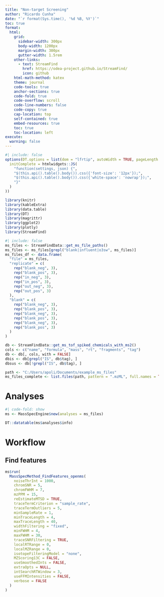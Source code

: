 ```yaml
---
title: "Non-target Screening"
author: "Ricardo Cunha"
date: "`r format(Sys.time(), '%d %B, %Y')`"
toc: true
format:
  html:
    grid:
      sidebar-width: 300px
      body-width: 1200px
      margin-width: 300px
      gutter-width: 1.5rem
    other-links:
      - text: StreamFind
        href: https://odea-project.github.io/StreamFind/
        icon: github
    html-math-method: katex
    theme: journal
    code-tools: true
    anchor-sections: true
    code-fold: true
    code-overflow: scroll
    code-line-numbers: false
    code-copy: true
    cap-location: top
    self-contained: true
    embed-resources: true
    toc: true
    toc-location: left
execute:
  warning: false
---
```


```r
#| include: false
options(DT.options = list(dom = "lfrtip", autoWidth = TRUE, pageLength = 10, lengthMenu = c(10, 20, 50, 75, 100),
  initComplete = htmlwidgets::JS(
    "function(settings, json) {",
    "$(this.api().table().body()).css({'font-size': '12px'});",
    "$(this.api().table().body()).css({'white-space': 'nowrap'});",
    "}"
  )
))

library(knitr)
library(kableExtra)
library(data.table)
library(DT)
library(magrittr)
library(ggplot2)
library(plotly)
library(StreamFind)
```

```r
#| include: false
ms_files <- StreamFindData::get_ms_file_paths()
ms_files <- ms_files[grepl("blank|influent|o3sw", ms_files)]
ms_files_df <- data.frame(
  "file" = ms_files,
  "replicate" = c(
    rep("blank_neg", 3),
    rep("blank_pos", 3),
    rep("in_neg", 3),
    rep("in_pos", 3),
    rep("out_neg", 3),
    rep("out_pos", 3)
  ),
  "blank" = c(
    rep("blank_neg", 3),
    rep("blank_pos", 3),
    rep("blank_neg", 3),
    rep("blank_pos", 3),
    rep("blank_neg", 3),
    rep("blank_pos", 3)
  )
)

db <- StreamFindData::get_ms_tof_spiked_chemicals_with_ms2()
cols <- c("name", "formula", "mass", "rt", "fragments", "tag")
db <- db[, cols, with = FALSE]
dbis <- db[grepl("IS", db$tag), ]
dbsus <- db[!grepl("IS", db$tag), ]

path <- "C:/Users/apoli/Documents/example_ms_files"
ms_files_complete <- list.files(path, pattern = ".mzML", full.names = TRUE)
```

# Analyses

```r
#| code-fold: show
ms <- MassSpecEngine$new(analyses = ms_files)
```

```r
DT::datatable(ms$analyses$info)
```

# Workflow

## Find features

```r
ms$run(
  MassSpecMethod_FindFeatures_openms(
    noiseThrInt = 1000,
    chromSNR = 5,
    chromFWHM = 7,
    mzPPM = 15,
    reEstimateMTSD = TRUE,
    traceTermCriterion = "sample_rate",
    traceTermOutliers = 5,
    minSampleRate = 1,
    minTraceLength = 4,
    maxTraceLength = 40,
    widthFiltering = "fixed",
    minFWHM = 4,
    maxFWHM = 30,
    traceSNRFiltering = TRUE,
    localRTRange = 0,
    localMZRange = 0,
    isotopeFilteringModel = "none",
    MZScoring13C = FALSE,
    useSmoothedInts = FALSE,
    extraOpts = NULL,
    intSearchRTWindow = 3,
    useFFMIntensities = FALSE,
    verbose = FALSE
  )
)
```


<br>  
<br>  
